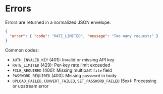 # Errors

Errors are returned in a normalized JSON envelope:

```json
{
  "error": { "code": "RATE_LIMITED", "message": "Too many requests" }
}
```

Common codes:

- `AUTH_INVALID_KEY` (401): Invalid or missing API key
- `RATE_LIMITED` (429): Per-key rate limit exceeded
- `FILE_REQUIRED` (400): Missing multipart `file` field
- `PASSWORD_REQUIRED` (400): Missing `password` in body
- `UPLOAD_FAILED`, `CONVERT_FAILED`, `SET_PASSWORD_FAILED` (5xx): Processing or upstream error

